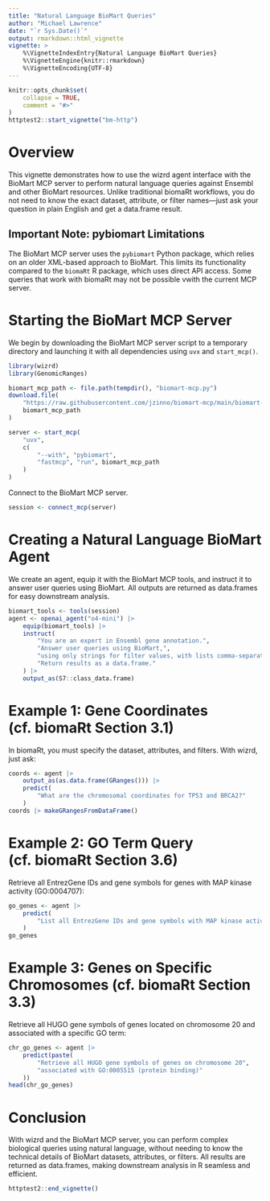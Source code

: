 ```yaml
---
title: "Natural Language BioMart Queries"
author: "Michael Lawrence"
date: "`r Sys.Date()`"
output: rmarkdown::html_vignette
vignette: >
    %\VignetteIndexEntry{Natural Language BioMart Queries}
    %\VignetteEngine{knitr::rmarkdown}
    %\VignetteEncoding{UTF-8}
---
```


```r
knitr::opts_chunk$set(
    collapse = TRUE,
    comment = "#>"
)
httptest2::start_vignette("bm-http")
```

# Overview

This vignette demonstrates how to use the wizrd agent interface with the
BioMart MCP server to perform natural language queries against Ensembl and
other BioMart resources. Unlike traditional biomaRt workflows, you do not
need to know the exact dataset, attribute, or filter names—just ask your
question in plain English and get a data.frame result.

## Important Note: pybiomart Limitations

The BioMart MCP server uses the `pybiomart` Python package, which relies on an 
older XML-based approach to BioMart. This limits its functionality compared to 
the `biomaRt` R package, which uses direct API access. Some queries that work 
with biomaRt may not be possible vwith the current MCP server.

# Starting the BioMart MCP Server

We begin by downloading the BioMart MCP server script to a temporary
directory and launching it with all dependencies using `uvx` and
`start_mcp()`.

```r
library(wizrd)
library(GenomicRanges)

biomart_mcp_path <- file.path(tempdir(), "biomart-mcp.py")
download.file(
    "https://raw.githubusercontent.com/jzinno/biomart-mcp/main/biomart-mcp.py",
    biomart_mcp_path
)

server <- start_mcp(
    "uvx",
    c(
        "--with", "pybiomart",
        "fastmcp", "run", biomart_mcp_path
    )
)
```

Connect to the BioMart MCP server.

```r
session <- connect_mcp(server)
```

# Creating a Natural Language BioMart Agent

We create an agent, equip it with the BioMart MCP tools, and instruct it to
answer user queries using BioMart. All outputs are returned as data.frames
for easy downstream analysis.

```r
biomart_tools <- tools(session)
agent <- openai_agent("o4-mini") |>
    equip(biomart_tools) |>
    instruct(
        "You are an expert in Ensembl gene annotation.",
        "Answer user queries using BioMart,",
        "using only strings for filter values, with lists comma-separated.",
        "Return results as a data.frame."
    ) |>
    output_as(S7::class_data.frame)
```

# Example 1: Gene Coordinates (cf. biomaRt Section 3.1)

In biomaRt, you must specify the dataset, attributes, and filters. With
wizrd, just ask:

```r
coords <- agent |>
    output_as(as.data.frame(GRanges())) |>
    predict(
        "What are the chromosomal coordinates for TP53 and BRCA2?"
    )
coords |> makeGRangesFromDataFrame()
```

# Example 2: GO Term Query (cf. biomaRt Section 3.6)

Retrieve all EntrezGene IDs and gene symbols for genes with MAP kinase
activity (GO:0004707):

```r
go_genes <- agent |>
    predict(
        "List all EntrezGene IDs and gene symbols with MAP kinase activity"
    )
go_genes
```

# Example 3: Genes on Specific Chromosomes (cf. biomaRt Section 3.3)

Retrieve all HUGO gene symbols of genes located on chromosome 20
and associated with a specific GO term:

```r
chr_go_genes <- agent |>
    predict(paste(
        "Retrieve all HUGO gene symbols of genes on chromosome 20",
        "associated with GO:0005515 (protein binding)"
    ))
head(chr_go_genes)
```

# Conclusion

With wizrd and the BioMart MCP server, you can perform complex biological
queries using natural language, without needing to know the technical
details of BioMart datasets, attributes, or filters. All results are
returned as data.frames, making downstream analysis in R seamless and
efficient. 

```r
httptest2::end_vignette()
```
